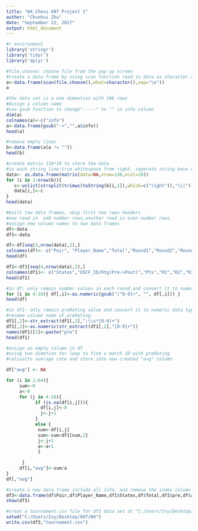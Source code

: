 ```yaml
---
title: "W4_Chess 607 Project 1"
author: "Chunhui Zhu"
date: "September 22, 2017"
output: html_document
---
```


```r
#r environment
library('stringr')
library('tidyr')
library('dplyr')
```

```r
#file.choose: choose file from the pop up screen
#create a data frame by using scan function read in data as character and seperate by \n
a<-data.frame(scan(file.choose(),what=character(),sep="\n"))
a
```
```r
#the data set is a one dimention with 196 rows 
#Assign a column name
#use gsub function to change"-----" to "" in info column
dim(a)
colnames(a)<-c("info")
a<-data.frame(gsub("-+","",a$info))
head(a)
```


```r
#remove empty lines
b<-data.frame(a[a != ""])
head(b)
```


```r
#create matrix 130*10 to store the data
#in each string line:trim whitespace from right, seperate string base on "|"
data<- as.data.frame(matrix(data=NA,nrow=130,ncol=10))
for (i in 1:nrow(b)){
   c<-unlist(strsplit(trimws(toString(b[i,1]),which=c("right")),"\\|"),use.names=FALSE)
   data[i,]<-c
}
head(data)
```



```r
#built tow data frames, skip first two rows headers
#one read in  odd number rows,another read in even number rows.
#assign new column names to two data frames
df<-data
df1<-data

df<-df[seq(3,nrow(data),2),]
colnames(df)<- c("Pair", "Player_Name","Total","Round1","Round2","Round3","Round4","Round5","Round6","Round7")
head(df)

df1<-df1[seq(4,nrow(data),2),]
colnames(df1)<- c("States","USCF_ID/Rtg(Pre->Post)","Pts","R1","R2","R3","R4","R5","R6","R7")
head(df1)
```


```r
#in df: only remain number values in each round and convert it to numeric data type
for (i in 4:10){ df[,i]<-as.numeric(gsub("[^0-9]+", "", df[,i])) }
head(df)
```


```r
#in df1: only remain preRating value and convert it to numeric data type
#rename column name of preRating
df1[,2]<-str_extract(df1[,2],":\\s*[0-9]+")
df1[,2]<-as.numeric(str_extract(df1[,2],"[0-9]+"))
names(df1)[2]<-paste("pre")
head(df1)
```


```r
#assign an empty column in df
#using two dimetion for loop to find a match ID with preRating
#calcualte average rate and store into new created "avg" column

df["avg"] <- NA

for (i in 1:64){
     sum<-0
     a<-0
     for (j in 4:10){
           if (is.na(df[i,j])){
             df[i,j]<-0
             j<-j+1
           }
           else {
            num<-df[i,j]
            sum<-sum+df1[num,2]
            j<-j+1
            a<-a+1
            }
           
      } 
     df[i,"avg"]<-sum/a
}
df[,"avg"]
```


```r
#create a new data frame include all info, and remove the index column
df3<-data.frame(df$Pair,df$Player_Name,df1$States,df$Total,df1$pre,df$avg)[,-1]
show(df3)
```


```r
#creat a tournament.csv file for df3 data set at "C:/Users/Ivy/Desktop/607/W4""
setwd("C:/Users/Ivy/Desktop/607/W4")
write.csv(df3,"tournament.csv")
```








